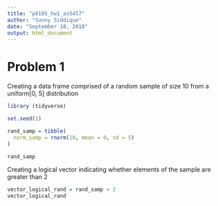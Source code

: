 ```yaml
---
title: "p8105_hw1_as5457"
author: "Sunny Siddique"
date: "September 18, 2018"
output: html_document
---
```


# Problem 1
Creating a data frame comprised of a random sample of size 10 from a uniform[0, 5] distribution


```r
library (tidyverse)

set.seed(1)

rand_samp = tibble(
  norm_samp = rnorm(10, mean = 0, sd = 5)
)

rand_samp
```


Creating a logical vector indicating whether elements of the sample are greater than 2
```r
vector_logical_rand = rand_samp > 2
vector_logical_rand
```



